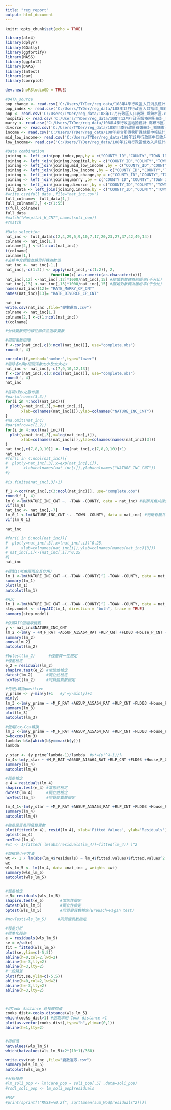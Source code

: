 ```yaml
---
title: "reg_report"
output: html_document
---
```


```r
knitr::opts_chunk$set(echo = TRUE)
```

```r
library(alr4)
library(dplyr)
library(GGally)
library(ggfortify)
library(MASS)
library(ggplot2)
library(DAAG)
library(lmtest)
library(car)
library(corrplot) 
```

```r
dev.new(noRStudioGD = TRUE)
```

```r
#DATA_source
pop_change <- read.csv('C:/Users/TYDer/reg_data/108年4季行政區人口消長統計_鄉鎮市區.csv')
pop_index <- read.csv('C:/Users/TYDer/reg_data/108年12月行政區人口指標_鄉鎮市區.csv')
pop <- read.csv('C:/Users/TYDer/reg_data/108年12月行政區人口統計_鄉鎮市區.csv')
hospital <- read.csv('C:/Users/TYDer/reg_data/108年12月行政區醫療院所統計_鄉鎮市區.csv')
marry <- read.csv('C:/Users/TYDer/reg_data/108年4季行政區結婚統計_鄉鎮市區.csv')
divorce <- read.csv('C:/Users/TYDer/reg_data/108年4季行政區離婚統計_鄉鎮市區.csv')
income <- read.csv('C:/Users/TYDer/reg_data/108年綜合所得稅所得總額申報統計_鄉鎮市區.csv')
mid_low_income<- read.csv('C:/Users/TYDer/reg_data/108年12月行政區中低收入戶統計指標_鄉鎮市區.csv')
low_income<- read.csv('C:/Users/TYDer/reg_data/108年12月行政區低收入戶統計指標_鄉鎮市區.csv')


```

```r
#Data combination
joining <- left_join(pop_index,pop,by = c("COUNTY_ID","COUNTY","TOWN_ID","TOWN","INFO_TIME"))
joining <- left_join(joining,hospital,by = c("COUNTY_ID","COUNTY","TOWN_ID","TOWN","INFO_TIME"))
joining <- left_join(joining,mid_low_income ,by = c("COUNTY_ID","COUNTY","TOWN_ID","TOWN","INFO_TIME"))
joining <- left_join(joining,low_income ,by = c("COUNTY_ID","COUNTY","TOWN_ID","TOWN","INFO_TIME"))
joining <- left_join(joining,pop_change,by = c("COUNTY_ID","COUNTY","TOWN_ID","TOWN"))
joining <- left_join(joining,marry ,by = c("COUNTY_ID","COUNTY","TOWN_ID","TOWN"))
joining <- left_join(joining,divorce ,by = c("COUNTY_ID","COUNTY","TOWN_ID","TOWN"))
full_data <- left_join(joining,income,by = c("COUNTY_ID","COUNTY","TOWN_ID","TOWN"))
#write.csv(full_data ,file="nat_inc.csv")
full_colname<- full_data[1,]
full_colname[2,] <-c(1:55)
t(full_colname)
full_data
#match("Hospital_H_CNT",names(soli_pop))
#?match
```

```r
#Data selection
nat_inc <- full_data[c(2,4,29,5,9,10,7,17,20,23,27,37,42,49,14)]
colname <- nat_inc[1,]
colname[2,] <-c(1:ncol(nat_inc))
t(colname)
colname[1,]
#去掉中文標籤並將資料轉為數值
nat_inc <- nat_inc[-1,]
nat_inc[,-c(1:2)] <- apply(nat_inc[,-c(1:2)], 2,           
                    function(x) as.numeric(as.character(x)))
nat_inc[,12] <-nat_inc[,12]*1000/nat_inc[,15] #結婚對數轉為結婚率(千分比)
nat_inc[,13] <-nat_inc[,13]*1000/nat_inc[,15] #離婚對數轉為離婚率(千分比)
names(nat_inc)[12]= "RATE_MARRY_CP_CNT"
names(nat_inc)[13]= "RATE_DIVORCE_CP_CNT"

nat_inc
write.csv(nat_inc ,file="變數選取.csv")
colname <- nat_inc[1,]
colname[2,] <-c(1:ncol(nat_inc))
t(colname)
```

```r
#分析變數間的線性關係並選取變數

#相關係數矩陣
f <-cor(nat_inc[,c(3:ncol(nat_inc))], use="complete.obs") 
round(f, 4)

corrplot(f,method="number",type="lower")
#剔除各x與y相關係數太小及太大之x
nat_inc <- nat_inc[,-c(7,9,10,12,13)]
f <-cor(nat_inc[,c(3:ncol(nat_inc))], use="complete.obs") 
round(f, 4)
nat_inc

#各項x對y之散佈圖
#par(mfrow=c(3,3))
for(i in 4:ncol(nat_inc)){
  plot(y=nat_inc[,3],x=nat_inc[,i],
       xlab=colnames(nat_inc[i]),ylab=colnames("NATURE_INC_CNT"))
}
#na.omit(nat_inc)
#par(mfrow=c(2,2))
for(i in 4:ncol(nat_inc)){
  plot(y=nat_inc[,3],x=log(nat_inc[,i]),
       xlab=colnames(nat_inc[i]),ylab=colnames(names(nat_inc)[3]))
}
nat_inc[,c(7,8,9,10)] <- log(nat_inc[,c(7,8,9,10)]+1)
nat_inc
#for(i in 4:ncol(nat_inc)){
#  plot(y=nat_inc[,3],x=exp(nat_inc[,i]),
#       xlab=colnames(nat_inc[i]),ylab=colnames("NATURE_INC_CNT"))
#}

#is.finite(nat_inc[,3]+1)

f_1 <-cor(nat_inc[,c(3:ncol(nat_inc))], use="complete.obs") 
round(f_1, 4)
lm_0 <-lm(NATURE_INC_CNT ~. -TOWN -COUNTY, data = nat_inc) #判斷有無共線性
vif(lm_0)
nat_inc <- nat_inc[,-7]
lm_0_1 <-lm(NATURE_INC_CNT ~. -TOWN -COUNTY, data = nat_inc) #判斷有無共線性
vif(lm_0_1)

nat_inc

#for(i in 6:ncol(nat_inc)){
#  plot(y=nat_inc[,3],x=(nat_inc[,i])^0.25,
#      xlab=colnames(nat_inc[i]),ylab=colnames(names(nat_inc)[3]))
# nat_inc[,i]<-(nat_inc[,i])^0.25
#}
nat_inc

```

```r
#模型1(考慮兩兩交互作用)
lm_1 <-lm(NATURE_INC_CNT ~(.-TOWN -COUNTY)^2 -TOWN -COUNTY, data = nat_inc)
summary(lm_1)
plot(lm_1)
autoplot(lm_1)

#AIC
lm_1 <-lm(NATURE_INC_CNT ~(.-TOWN -COUNTY)^2 -TOWN -COUNTY, data = nat_inc)
step.model <- stepAIC(lm_1, direction = "both", trace = TRUE)
summary(step.model)

#依照AIC值選取變數
y <- nat_inc$NATURE_INC_CNT
lm_2 <-lm(y ~ +M_F_RAT +A65UP_A15A64_RAT +RLP_CNT +FLD03 +House_P_CNT +M_F_RAT:RLP_CNT +M_F_RAT:House_P_CNT +A65UP_A15A64_RAT:House_P_CNT +A65UP_A15A64_RAT:House_P_CNT +RLP_CNT:House_P_CNT +FLD03:House_P_CNT, data = nat_inc)
summary(lm_2)
anova(lm_2)
autoplot(lm_2)

#bptest(lm_2)      #殘差齊一性檢定
#殘差檢定
e_2 = residuals(lm_2)
shapiro.test(e_2) #常態性檢定
dwtest(lm_2)      #獨立性檢定
ncvTest(lm_2)     #同質變異數檢定
```

```r
#先把y轉為positive
y_prime <- y-min(y)+1   #y'=y-min(y)+1
min(y)
lm_3 <-lm(y_prime ~ +M_F_RAT +A65UP_A15A64_RAT +RLP_CNT +FLD03 +House_P_CNT +M_F_RAT:RLP_CNT +M_F_RAT:House_P_CNT +A65UP_A15A64_RAT:House_P_CNT +A65UP_A15A64_RAT:House_P_CNT +RLP_CNT:House_P_CNT +FLD03:House_P_CNT, data = nat_inc)
summary(lm_3)
plot(lm_3)
autoplot(lm_3)

#使用Box-Cox轉換
lm_3 <-lm(y_prime ~ +M_F_RAT +A65UP_A15A64_RAT +RLP_CNT +FLD03 +House_P_CNT +M_F_RAT:RLP_CNT +M_F_RAT:House_P_CNT +A65UP_A15A64_RAT:House_P_CNT +A65UP_A15A64_RAT:House_P_CNT +RLP_CNT:House_P_CNT +FLD03:House_P_CNT, data = nat_inc)
b=boxcox(lm_3)
lambda<-b$x[which(b$y==max(b$y))]
lambda

y_star <- (y_prime^lambda-1)/lambda  #y*=(y'^λ-1)/λ
lm_4<-lm(y_star ~ +M_F_RAT +A65UP_A15A64_RAT +RLP_CNT +FLD03 +House_P_CNT +M_F_RAT:RLP_CNT +M_F_RAT:House_P_CNT +A65UP_A15A64_RAT:House_P_CNT +A65UP_A15A64_RAT:House_P_CNT +RLP_CNT:House_P_CNT +FLD03:House_P_CNT, data = nat_inc)
summary(lm_4)
autoplot(lm_4)

#殘差檢定
e_4 = residuals(lm_4)
shapiro.test(e_4) #常態性檢定
dwtest(lm_4)      #獨立性檢定
ncvTest(lm_4)     #同質變異數檢定
```
```r
lm_4_1<-lm(y_star ~ +M_F_RAT +A65UP_A15A64_RAT +RLP_CNT +FLD03 +House_P_CNT +M_F_RAT:RLP_CNT +M_F_RAT:House_P_CNT +A65UP_A15A64_RAT:House_P_CNT +A65UP_A15A64_RAT:House_P_CNT +RLP_CNT:House_P_CNT +FLD03:House_P_CNT, data = nat_inc)
summary(lm_4)
autoplot(lm_4)
```

```r
#檢差是否為同值變異數
plot(fitted(lm_4), resid(lm_4), xlab='Fitted Values', ylab='Residuals')
bptest(lm_4)
ncvTest(lm_4)
#wt <- 1/fitted( lm(abs(residuals(lm_4))~fitted(lm_4)) )^2

#加權最小平方法
wt <- 1 / lm(abs(lm_4$residuals) ~ lm_4$fitted.values)$fitted.values^2
wt
wls_lm_5 <- lm(lm_4, data =nat_inc , weights =wt)
summary(wls_lm_5)
autoplot(wls_lm_5)


#殘差檢定
e_5= residuals(wls_lm_5)
shapiro.test(e_5)       #常態性檢定
dwtest(wls_lm_5)        #獨立性檢定
bptest(wls_lm_5)        #同質變異數檢定(Breusch–Pagan test)


```

```r
#ncvTest(wls_lm_5)     #同質變異數檢定

#殘差分析
#標準化殘差
e = residuals(wls_lm_5)
se = e/sd(e)
fit = fitted(wls_lm_5)
plot(se,ylim=c(-5,5))
abline(h=0,col=2,lwd=2)
abline(h=-3,lty=2)
abline(h=3,lty=2)
#一般殘差
plot(fit,se,ylim=c(-5,5))
abline(h=0,col=2,lwd=2)
abline(h=-3,lty=2)
abline(h=3,lty=2)



#用Cook distance 尋找離群值
cooks_dist<-cooks.distance(wls_lm_5)
which(cooks_dist>1) #選取準則 Cook distance >1
plot(as.vector(cooks_dist),type="h",ylim=c(0,1))
abline(h=1,lty=2)


#槓桿值
hatvalues(wls_lm_5)
which(hatvalues(wls_lm_5)>2*(10+1)/368)
```

```r
write.csv(nat_inc ,file="變數選取.csv")
summary(wls_lm_5)
autoplot(wls_lm_5)

```

```r
#分析殘差
#lm_soli_pop <- lm(Care_pop ~ soli_pop[,5] ,data=soli_pop)
#rsdl_soli_pop <- lm_soli_pop$residuals 
           
#MSE
#print(sprintf("RMSE=%0.2f", sqrt(mean(sum_Mod$residuals^2))))

```